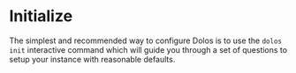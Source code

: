 # Initialize

The simplest and recommended way to configure Dolos is to use the `dolos init` interactive command which will guide you through a set of questions to setup your instance with reasonable defaults.